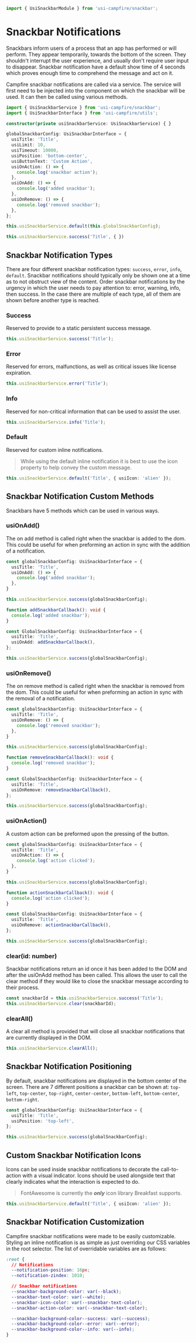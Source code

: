 ```ts
import { UsiSnackbarModule } from 'usi-campfire/snackbar';
```

# Snackbar Notifications
Snackbars inform users of a process that an app has performed or will perform. They appear temporarily, towards the
bottom of the screen. They shouldn't interrupt the user experience, and usually don't require user input to disappear.
Snackbar notification have a default show time of 4 seconds which proves enough time to comprehend the message and act
on it.

Campfire snackbar notifications are called via a service. The service will first need to be injected into the component on
which the snackbar will be used. It can then be called using various methods.

```ts
import { UsiSnackbarService } from 'usi-campfire/snackbar';
import { UsiSnackbarInterface } from 'usi-campfire/utils';

constructor(private usiSnackbarService: UsiSnackbarService) { }

globalSnackbarConfig: UsiSnackbarInterface = {
  usiTitle: 'Title',
  usiLimit: 10,
  usiTimeout: 10000,
  usiPosition: 'bottom-center',
  usiButtonText: 'Custom Action',
  usiOnAction: () => {
    console.log('snackbar action');
  },
  usiOnAdd: () => {
    console.log('added snackbar');
  },
  usiOnRemove: () => {
    console.log('removed snackbar');
  },
};

this.usiSnackbarService.default(this.globalSnackbarConfig);

this.usiSnackbarService.success('Title', { })
```

## Snackbar Notification Types
There are four different snackbar notification types: `success`, `error`, `info`, `default`. Snackbar notifications
should typically only be shown one at a time as to not obstruct view of the content. Order snackbar notifications by the
urgency in which the user needs to pay attention to: error, warning, info, then success. In the case there are multiple
of each type, all of them are shown before another type is reached.

### Success
Reserved to provide to a static persistent success message.

```ts
this.usiSnackbarService.success('Title');
```

### Error
Reserved for errors, malfunctions, as well as critical issues like license expiration.

```ts
this.usiSnackbarService.error('Title');
```

### Info
Reserved for non-critical information that can be used to assist the user.

```ts
this.usiSnackbarService.info('Title');
```

### Default
Reserved for custom inline notifications.

> While using the default inline notification it is best to use the icon property to help convey the custom message.

```ts
this.usiSnackbarService.default('Title', { usiIcon: 'alien' });
```

## Snackbar Notification Custom Methods
Snackbars have 5 methods which can be used in various ways.

### usiOnAdd()
The on add method is called right when the snackbar is added to the dom. This could be useful for when preforming an
action in sync with the addition of a notification.

```ts
const globalSnackbarConfig: UsiSnackbarInterface = {
  usiTitle: 'Title',
  usiOnAdd: () => {
    console.log('added snackbar');
  },
}

this.usiSnackbarService.success(globalSnackbarConfig);
```

```ts
function addSnackbarCallback(): void {
  console.log('added snackbar');
}

const GlobalSnackbarConfig: UsiSnackbarInterface = {
  usiTitle: 'Title',
  usiOnAdd: addSnackbarCallback(),
};

this.usiSnackbarService.success(globalSnackbarConfig);
```

### usiOnRemove()
The on remove method is called right when the snackbar is removed from the dom. This could be useful for when preforming
an action in sync with the removal of a notification.

```ts
const globalSnackbarConfig: UsiSnackbarInterface = {
  usiTitle: 'Title',
  usiOnRemove: () => {
    console.log('removed snackbar');
  },
}

this.usiSnackbarService.success(globalSnackbarConfig);
```

```ts
function removeSnackbarCallback(): void {
  console.log('removed snackbar');
}

const GlobalSnackbarConfig: UsiSnackbarInterface = {
  usiTitle: 'Title',
  usiOnRemove: removeSnackbarCallback(),
};

this.usiSnackbarService.success(globalSnackbarConfig);
```

### usiOnAction()
A custom action can be preformed upon the pressing of the button.

```ts
const globalSnackbarConfig: UsiSnackbarInterface = {
  usiTitle: 'Title',
  usiOnAction: () => {
    console.log('action clicked');
  },
}

this.usiSnackbarService.success(globalSnackbarConfig);
```

```ts
function actionSnackbarCallback(): void {
  console.log('action clicked');
}

const GlobalSnackbarConfig: UsiSnackbarInterface = {
  usiTitle: 'Title',
  usiOnRemove: actionSnackbarCallback(),
};

this.usiSnackbarService.success(globalSnackbarConfig);
```

### clear(id: number)
Snackbar notifications return an id once it has been added to the DOM and after the usiOnAdd method has been called.
This allows the user to call the clear method if they would like to close the snackbar message according to their
process.

```ts
const snackbarId = this.usiSnackbarService.success('Title');
this.usiSnackbarService.clear(snackbarId);
```

### clearAll()
A clear all method is provided that will close all snackbar notifications that are currently displayed in the DOM.

```ts
this.usiSnackbarService.clearAll();
```

## Snackbar Notification Positioning
By default, snackbar notifications are displayed in the bottom center of the screen. There are 7 different positions a
snackbar can be shown at: `top-left`, `top-center`, `top-right`, `center-center`, `bottom-left`, `bottom-center`,
`bottom-right`.

```ts
const globalSnackbarConfig: UsiSnackbarInterface = {
  usiTitle: 'Title',
  usiPosition: 'top-left',
};

this.usiSnackbarService.success(globalSnackbarConfig);
```

## Custom Snackbar Notification Icons
Icons can be used inside snackbar notifications to decorate the call-to-action with a visual indicator. Icons should be
used alongside text that clearly indicates what the interaction is expected to do.

> FontAwesome is currently the ***only*** icon library Breakfast supports.

```ts
this.usiSnackbarService.default('Title', { usiIcon: 'alien' });
```

## Snackbar Notification Customization
Campfire snackbar notifications were made to be easily customizable. Styling an inline notification is as simple as just
overriding our CSS variables in the root selector. The list of overridable variables are as follows:

```css
:root {
  // Notifications
  --notification-position: 16px;
  --notification-zindex: 1010;

  // Snackbar notifications
  --snackbar-background-color: var(--black);
  --snackbar-text-color: var(--white);
  --snackbar-icon-color: var(--snackbar-text-color);
  --snackbar-action-color: var(--snackbar-text-color);

  --snackbar-background-color--success: var(--success);
  --snackbar-background-color--error: var(--error);
  --snackbar-background-color--info: var(--info);
}
```
